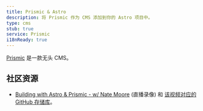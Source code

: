 ```yaml
---
title: Prismic & Astro
description: 将 Prismic 作为 CMS 添加到你的 Astro 项目中。
type: cms
stub: true
service: Prismic
i18nReady: true
---
```


[Prismic](https://prismic.io/) 是一款无头 CMS。

## 社区资源

- [Building with Astro & Prismic - w/ Nate Moore](https://www.youtube.com/watch?v=qFUfuDSLdxM) (直播录像) 和 [该视频对应的 GitHub 存储库](https://github.com/natemoo-re/miles-of-code)。
